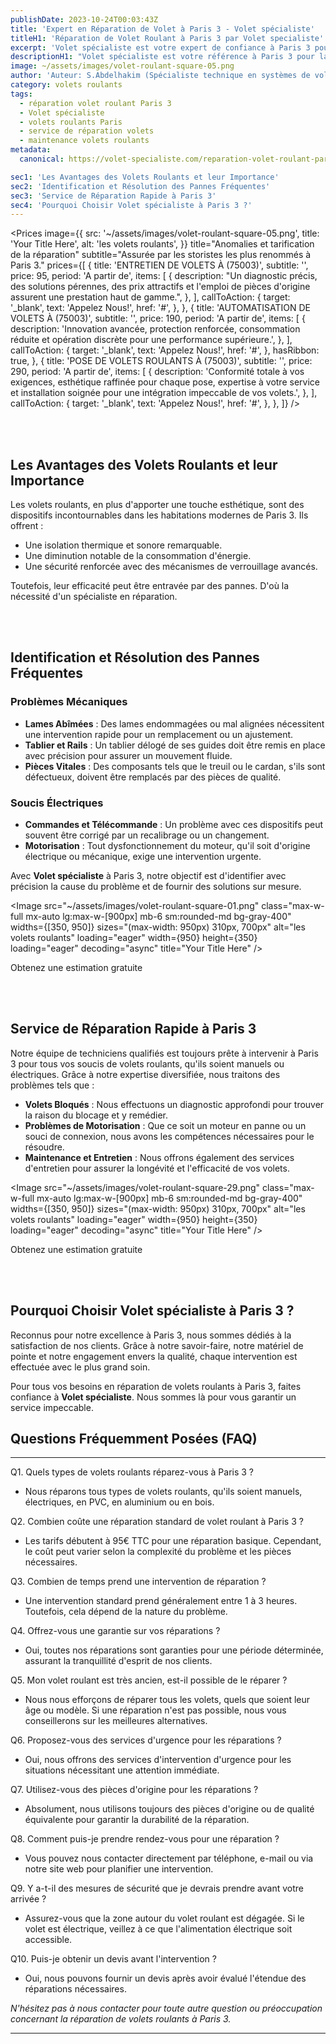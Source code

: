 ```yaml
---
publishDate: 2023-10-24T00:03:43Z
title: 'Expert en Réparation de Volet à Paris 3 - Volet spécialiste'
titleH1: 'Réparation de Volet Roulant à Paris 3 par Volet specialiste'
excerpt: 'Volet spécialiste est votre expert de confiance à Paris 3 pour la réparation de volets roulants. Découvrez nos services de qualité.'
descriptionH1: "Volet spécialiste est votre référence à Paris 3 pour la réparation de volets roulants. Conscients de l'importance du confort et de la sécurité que garantissent les volets roulants, nous nous engageons à fournir des services de réparation de premier ordre pour vos installations."
image: ~/assets/images/volet-roulant-square-05.png
author: 'Auteur: S.Abdelhakim (Spécialiste technique en systèmes de volets roulants)'
category: volets roulants
tags:
  - réparation volet roulant Paris 3
  - Volet spécialiste
  - volets roulants Paris
  - service de réparation volets
  - maintenance volets roulants
metadata:
  canonical: https://volet-specialiste.com/reparation-volet-roulant-paris-3

sec1: 'Les Avantages des Volets Roulants et leur Importance'
sec2: 'Identification et Résolution des Pannes Fréquentes'
sec3: 'Service de Réparation Rapide à Paris 3'
sec4: 'Pourquoi Choisir Volet spécialiste à Paris 3 ?'
---
```



<Prices
  image={{
    src: '~/assets/images/volet-roulant-square-05.png',
    title: 'Your Title Here',
    alt: 'les volets roulants',
  }}
  title="Anomalies et tarification de la réparation"
  subtitle="Assurée par les storistes les plus renommés à Paris 3."
  prices={[
    {
      title: 'ENTRETIEN DE VOLETS À (75003)',
      subtitle: '',
      price: 95,
      period: 'A partir de',
      items: [
        {
          description:
            "Un diagnostic précis, des solutions pérennes, des prix attractifs et l'emploi de pièces d'origine assurent une prestation haut de gamme.",
        },
      ],
      callToAction: {
        target: '_blank',
        text: 'Appelez Nous!',
        href: '#',
      },
    },
    {
      title: 'AUTOMATISATION DE VOLETS À (75003)',
      subtitle: '',
      price: 190,
      period: 'A partir de',
      items: [
        {
          description:
            'Innovation avancée, protection renforcée, consommation réduite et opération discrète pour une performance supérieure.',
        },
      ],
      callToAction: {
        target: '_blank',
        text: 'Appelez Nous!',
        href: '#',
      },
      hasRibbon: true,
    },
    {
      title: 'POSE DE VOLETS ROULANTS À (75003)',
      subtitle: '',
      price: 290,
      period: 'A partir de',
      items: [
        {
          description:
            'Conformité totale à vos exigences, esthétique raffinée pour chaque pose, expertise à votre service et installation soignée pour une intégration impeccable de vos volets.',
        },
      ],
      callToAction: {
        target: '_blank',
        text: 'Appelez Nous!',
        href: '#',
      },
    },
  ]}
/>

<a id="section1"></a>
<br />
<br />

## **Les Avantages des Volets Roulants et leur Importance**

Les volets roulants, en plus d'apporter une touche esthétique, sont des dispositifs incontournables dans les habitations modernes de Paris 3. Ils offrent :

- Une isolation thermique et sonore remarquable.
- Une diminution notable de la consommation d'énergie.
- Une sécurité renforcée avec des mécanismes de verrouillage avancés.

Toutefois, leur efficacité peut être entravée par des pannes. D'où la nécessité d'un spécialiste en réparation.

<a id="section2"></a>
<br />
<br />

## **Identification et Résolution des Pannes Fréquentes**

### **Problèmes Mécaniques**

- **Lames Abîmées** : Des lames endommagées ou mal alignées nécessitent une intervention rapide pour un remplacement ou un ajustement.
- **Tablier et Rails** : Un tablier délogé de ses guides doit être remis en place avec précision pour assurer un mouvement fluide.
- **Pièces Vitales** : Des composants tels que le treuil ou le cardan, s'ils sont défectueux, doivent être remplacés par des pièces de qualité.

### **Soucis Électriques**

- **Commandes et Télécommande** : Un problème avec ces dispositifs peut souvent être corrigé par un recalibrage ou un changement.
- **Motorisation** : Tout dysfonctionnement du moteur, qu'il soit d'origine électrique ou mécanique, exige une intervention urgente.

Avec **Volet spécialiste** à Paris 3, notre objectif est d'identifier avec précision la cause du problème et de fournir des solutions sur mesure.

<Image
  src="~/assets/images/volet-roulant-square-01.png"
  class="max-w-full mx-auto lg:max-w-[900px] mb-6 sm:rounded-md bg-gray-400"
  widths={[350, 950]}
  sizes="(max-width: 950px) 310px, 700px"
  alt="les volets roulants"
  loading="eager"
  width={950}
  height={350}
  loading="eager"
  decoding="async"
  title="Your Title Here"
/>

<div class="md:hidden">
  <TelMob
    callToAction={{
      text: 'Appelez Nous',
      href: 'tel:01 85 49 07 07',
    }}
  >
    <Fragment slot="title">Obtenez une estimation gratuite</Fragment>
  </TelMob>
</div>

<a id="section3"></a>
<br />
<br />

## **Service de Réparation Rapide à Paris 3**

Notre équipe de techniciens qualifiés est toujours prête à intervenir à Paris 3 pour tous vos soucis de volets roulants, qu'ils soient manuels ou électriques. Grâce à notre expertise diversifiée, nous traitons des problèmes tels que :

- **Volets Bloqués** : Nous effectuons un diagnostic approfondi pour trouver la raison du blocage et y remédier.
- **Problèmes de Motorisation** : Que ce soit un moteur en panne ou un souci de connexion, nous avons les compétences nécessaires pour le résoudre.
- **Maintenance et Entretien** : Nous offrons également des services d'entretien pour assurer la longévité et l'efficacité de vos volets.

<Image
  src="~/assets/images/volet-roulant-square-29.png"
  class="max-w-full mx-auto lg:max-w-[900px] mb-6 sm:rounded-md bg-gray-400"
  widths={[350, 950]}
  sizes="(max-width: 950px) 310px, 700px"
  alt="les volets roulants"
  loading="eager"
  width={950}
  height={350}
  loading="eager"
  decoding="async"
  title="Your Title Here"
/>

<div class="md:hidden">
  <TelMob
    callToAction={{
      text: 'Appelez Nous',
      href: 'tel:01 85 49 07 07',
    }}
  >
    <Fragment slot="title">Obtenez une estimation gratuite</Fragment>
  </TelMob>
</div>

<a id="section4"></a>
<br />
<br />

## **Pourquoi Choisir Volet spécialiste à Paris 3 ?**

Reconnus pour notre excellence à Paris 3, nous sommes dédiés à la satisfaction de nos clients. Grâce à notre savoir-faire, notre matériel de pointe et notre engagement envers la qualité, chaque intervention est effectuée avec le plus grand soin.

Pour tous vos besoins en réparation de volets roulants à Paris 3, faites confiance à **Volet spécialiste**. Nous sommes là pour vous garantir un service impeccable.

## Questions Fréquemment Posées (FAQ)

---

Q1. Quels types de volets roulants réparez-vous à Paris 3 ?

- Nous réparons tous types de volets roulants, qu'ils soient manuels, électriques, en PVC, en aluminium ou en bois.

Q2. Combien coûte une réparation standard de volet roulant à Paris 3 ?

- Les tarifs débutent à 95€ TTC pour une réparation basique. Cependant, le coût peut varier selon la complexité du problème et les pièces nécessaires.

Q3. Combien de temps prend une intervention de réparation ?

- Une intervention standard prend généralement entre 1 à 3 heures. Toutefois, cela dépend de la nature du problème.

Q4. Offrez-vous une garantie sur vos réparations ?

- Oui, toutes nos réparations sont garanties pour une période déterminée, assurant la tranquillité d'esprit de nos clients.

Q5. Mon volet roulant est très ancien, est-il possible de le réparer ?

- Nous nous efforçons de réparer tous les volets, quels que soient leur âge ou modèle. Si une réparation n'est pas possible, nous vous conseillerons sur les meilleures alternatives.

Q6. Proposez-vous des services d'urgence pour les réparations ?

- Oui, nous offrons des services d'intervention d'urgence pour les situations nécessitant une attention immédiate.

Q7. Utilisez-vous des pièces d'origine pour les réparations ?

- Absolument, nous utilisons toujours des pièces d'origine ou de qualité équivalente pour garantir la durabilité de la réparation.

Q8. Comment puis-je prendre rendez-vous pour une réparation ?

- Vous pouvez nous contacter directement par téléphone, e-mail ou via notre site web pour planifier une intervention.

Q9. Y a-t-il des mesures de sécurité que je devrais prendre avant votre arrivée ?

- Assurez-vous que la zone autour du volet roulant est dégagée. Si le volet est électrique, veillez à ce que l'alimentation électrique soit accessible.

Q10. Puis-je obtenir un devis avant l'intervention ?

- Oui, nous pouvons fournir un devis après avoir évalué l'étendue des réparations nécessaires.

_N'hésitez pas à nous contacter pour toute autre question ou préoccupation concernant la réparation de volets roulants à Paris 3._

---
